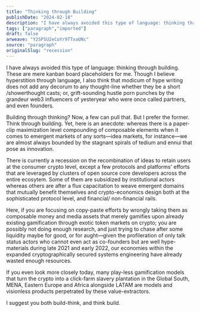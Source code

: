 ```yaml
---
title: "Thinking through Building"
publishDate: "2024-02-18"
description: "I have always avoided this type of language: thinking through building. These are mere kanban board placeholders for me. Though I believe hyperstitio......"
tags: ["paragraph","imported"]
draft: false
arweave: "Y2SPSU2eCoYr9TTxaUNc"
source: "paragraph"
originalSlug: "recession"
---
```


I have always avoided this type of language: thinking through building. These are mere kanban board placeholders for me. Though I believe hyperstition through language, I also think that modicum of hype writing does not add any decorum to any thought-line whether they be a short /showerthought casts; or, grift-sounding hustle porn punches by the grandeur web3 influencers of yesteryear who were once called partners, and even founders.

Building through thinking? Now, a few can pull that. But I prefer the former. Think through building. Yet, here is an anecdote: whereas there is a paper-clip maximization level compounding of composable elements when it comes to emergent markets of any sorts—idea markets, for instance—we are almost always bounded by the stagnant spirals of tedium and ennui that pose as innovation.

There is currently a recession on the recombination of ideas to retain users at the consumer crypto level, except a few protocols and platforms' efforts that are leveraged by clusters of open source core developers across the entire ecosytem. Some of them are subsidized by institutional actors whereas others are after a flux capacitation to weave emergent domains that mutually benefit themselves and crypto-economics design both at the sophisticated protocol level, and financial/ non-financial rails.

Here, if you are focusing on copy-paste efforts by wrongly taking them as composable money and media assets that merely gamifies upon already existing gamification through exotic token markets on crypto; you are possibly not doing enough research, and just trying to chase after some liquidity maybe for good, or for aught—given the profileration of only talk status actors who cannot even act as co-founders but are well hype-materials during late 2021 and early 2022, our economies within the expanded cryptographically secured systems engineering have already wasted enough resources.

If you even look more closely today, many play-less gamification models that turn the crypto into a click-farm slavery plantation in the Global South, MENA, Eastern Europe and Africa alongside LATAM are models and visionless products perpetrated by these value-extractors.

I suggest you both build-think, and think build.